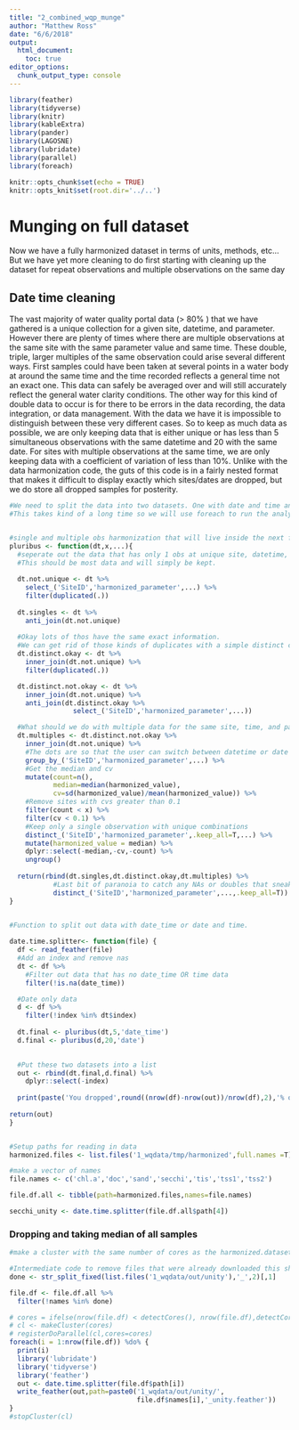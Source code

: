 ```yaml
---
title: "2_combined_wqp_munge"
author: "Matthew Ross"
date: "6/6/2018"
output:
  html_document:
    toc: true
editor_options: 
  chunk_output_type: console
---
```


```r
library(feather)
library(tidyverse)
library(knitr)
library(kableExtra)
library(pander)
library(LAGOSNE)
library(lubridate)
library(parallel)
library(foreach)

knitr::opts_chunk$set(echo = TRUE)
knitr::opts_knit$set(root.dir='../..')
```

# Munging on full dataset

Now we have a fully harmonized dataset in terms of units, methods, etc... But we have yet more cleaning to do first starting with cleaning up the dataset for repeat observations and multiple observations on the same day

## Date time cleaning

The vast majority of water quality portal data (> 80% ) that we have gathered is a unique collection for a given site, datetime, and parameter. However there are plenty of times where there are multiple observations at the same site with the same parameter value and same time. These double, triple, larger multiples of the same observation could arise several different ways. First samples could have been taken at several points in a water body at around the same time and the time recorded reflects a general time not an exact one. This data can safely be averaged over and will still accurately reflect the general water clarity conditions. The other way for this kind of double data to occur is for there to be errors in the data recording, the data integration, or data management. With the data we have it is impossible to distinguish between these very different cases. So to keep as much data as possible, we are only keeping data that is either unique or has less than 5 simultaneous observations with the same datetime and 20 with the same date. For sites with multiple observations at the same time, we are only keeping data with a coefficient of variation of less than 10%. Unlike with the data harmonization code, the guts of this code is in a fairly nested format that makes it difficult to display exactly which sites/dates are dropped, but we do store all dropped samples for posterity.  


```r

#We need to split the data into two datasets. One with date and time and one with just date. 
#This takes kind of a long time so we will use foreach to run the analyses in parallel. 


#single and multiple obs harmonization that will live inside the next function. 
pluribus <- function(dt,x,...){
  #seperate out the data that has only 1 obs at unique site, datetime, and parameter combination. 
  #This should be most data and will simply be kept. 
  
  dt.not.unique <- dt %>%
    select_('SiteID','harmonized_parameter',...) %>%
    filter(duplicated(.))
  
  dt.singles <- dt %>%
    anti_join(dt.not.unique)
  
  #Okay lots of thos have the same exact information. 
  #We can get rid of those kinds of duplicates with a simple distinct call
  dt.distinct.okay <- dt %>%
    inner_join(dt.not.unique) %>% 
    filter(duplicated(.)) 

  dt.distinct.not.okay <- dt %>%
    inner_join(dt.not.unique) %>%
    anti_join(dt.distinct.okay %>%
                select_('SiteID','harmonized_parameter',...))

  #What should we do with multiple data for the same site, time, and parameter? 
  dt.multiples <- dt.distinct.not.okay %>%
    inner_join(dt.not.unique) %>%
    #The dots are so that the user can switch between datetime or date
    group_by_('SiteID','harmonized_parameter',...) %>%
    #Get the median and cv
    mutate(count=n(),
           median=median(harmonized_value),
           cv=sd(harmonized_value)/mean(harmonized_value)) %>%
    #Remove sites with cvs greater than 0.1
    filter(count < x) %>%
    filter(cv < 0.1) %>%
    #Keep only a single observation with unique combinations
    distinct_('SiteID','harmonized_parameter',.keep_all=T,...) %>%
    mutate(harmonized_value = median) %>%
    dplyr::select(-median,-cv,-count) %>%
    ungroup()
  
  return(rbind(dt.singles,dt.distinct.okay,dt.multiples) %>%
           #Last bit of paranoia to catch any NAs or doubles that sneak through
           distinct_('SiteID','harmonized_parameter',...,.keep_all=T))
}


#Function to split out data with date_time or date and time. 
 
date.time.splitter<- function(file) {
  df <- read_feather(file)
  #Add an index and remove nas
  dt <- df %>% 
    #Filter out data that has no date_time OR time data
    filter(!is.na(date_time))

  #Date only data
  d <- df %>%
    filter(!index %in% dt$index) 
    
  dt.final <- pluribus(dt,5,'date_time')
  d.final <- pluribus(d,20,'date')
  

  #Put these two datasets into a list
  out <- rbind(dt.final,d.final) %>%
    dplyr::select(-index)
  
  print(paste('You dropped',round((nrow(df)-nrow(out))/nrow(df),2),'% of data because the number of replicates on the same day was too high or simultaneous observations varied too much'))
  
return(out)
}



```



```r
#Setup paths for reading in data
harmonized.files <- list.files('1_wqdata/tmp/harmonized',full.names =T)

#make a vector of names
file.names <- c('chl.a','doc','sand','secchi','tis','tss1','tss2')

file.df.all <- tibble(path=harmonized.files,names=file.names)
```


```r
secchi_unity <- date.time.splitter(file.df.all$path[4])

```



### Dropping and taking median of all samples


```r
#make a cluster with the same number of cores as the harmonized.dataset list or the total cores on the machine 

#Intermediate code to remove files that were already downloaded this should be remaked 
done <- str_split_fixed(list.files('1_wqdata/out/unity'),'_',2)[,1]

file.df <- file.df.all %>%
  filter(!names %in% done)

# cores = ifelse(nrow(file.df) < detectCores(), nrow(file.df),detectCores()-1)
# cl <- makeCluster(cores) 
# registerDoParallel(cl,cores=cores) 
foreach(i = 1:nrow(file.df)) %do% {
  print(i)
  library('lubridate')
  library('tidyverse')
  library('feather')
  out <- date.time.splitter(file.df$path[i])
  write_feather(out,path=paste0('1_wqdata/out/unity/',
                                file.df$names[i],'_unity.feather'))
}
#stopCluster(cl)

```

